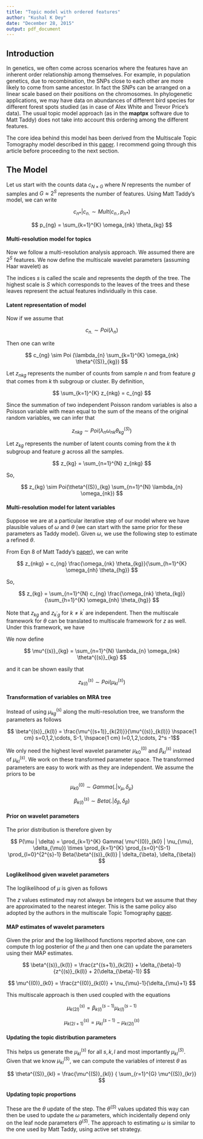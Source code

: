 ```yaml
---
title: "Topic model with ordered features"
author: "Kushal K Dey"
date: "December 28, 2015"
output: pdf_document
---
```


## Introduction

In genetics, we often come across scenarios where the features have an inherent order relationship among themselves. For example, in population genetics, due to recombination, the SNPs close to each other are more likely to come from same ancestor. In fact the SNPs can be arranged on a linear scale based on their positions on the chromosomes. In phylogenetic applications, we may have data on abundances of different bird species for different forest spots studied (as in case of Alex White and Trevor Price's data). The usual topic model approach (as in the **maptpx** software due to Matt Taddy) does not take into account this ordering among the different features.

The core idea behind this model has been derived from the Multiscale Topic Tomography model described in this [paper](http://www.cs.cmu.edu/~wcohen/postscript/topic-tomography-submitted.pdf). I recommend going through this article before proceeding to the next section.

## The Model

Let us start with the counts data $c_{N \times G}$ where $N$ represents the number of samples and $G \approx 2^{S}$ represents the number of features. Using Matt Taddy's model, we can write 

$$ c_{n*} | c_{n.} \sim Mult ( c_{n.}, p_{n*}) $$

$$ p_{ng} = \sum_{k=1}^{K} \omega_{nk} \theta_{kg} $$

#### Multi-resolution model for topics 

Now we follow a multi-resolution analysis approach. We assumed there are $2^{S}$ features. We now define the multiscale wavelet parameters (assuming Haar wavelet) as 

\begin{align}
\theta^{(S)}_{kl} & = \theta_{kl} \hspace{1 cm} l=0,1,2,\cdots, 2^{S}-1 \\
\theta^{(s)}_{k(l)} & = \theta^{(s+1)}_{k(2l)} + \theta^{(s+1)}_{k(2l+1)} \hspace{1 cm} s=0,1,2,\cdots, S-1, \hspace{1 cm} l=0,1,2,\cdots, 2^{s} -1 \\
\end{align}

The indices $s$ is called the scale and represents the depth of the tree. The highest scale is $S$ which corresponds to the leaves of the trees and these leaves represent the actual features individually in this case. 

#### Latent representation of model


Now if we assume that 

$$ c_{n.} \sim Poi(\lambda_{n}) $$

Then one can write 

$$ c_{ng} \sim Poi (\lambda_{n} \sum_{k=1}^{K} \omega_{nk} \theta^{(S)}_{kg}) $$

Let $z_{nkg}$ represents the number of counts from sample $n$ and from feature $g$ that comes from $k$ th subgroup or cluster. By definition,

$$ \sum_{k=1}^{K} z_{nkg} = c_{ng}  $$

Since the summation of two independent Poisson random variables is also a Poisson variable with mean equal to the sum of the means of the
original random variables, we can infer that

$$ z_{nkg} \sim Poi(\lambda_{n}\omega_{nk} \theta^{(S)}_{kg}) $$

Let $z_{kg}$ represents the number of latent counts coming from the $k$ th subgroup and feature $g$ across all the samples.

$$ z_{kg} = \sum_{n=1}^{N} z_{nkg} $$

So, 

$$ z_{kg} \sim Poi(\theta^{(S)}_{kg} \sum_{n=1}^{N} \lambda_{n} \omega_{nk}) $$

#### Multi-resolution model for latent variables


Suppose we are at a particular iterative step of our model where we have plausible values of $\omega$ and $\theta$ (we can start with the same prior for these parameters as Taddy model). Given $\omega$, we use the following step to estimate a refined $\theta$.

From Eqn 8 of Matt Taddy's [paper](http://arxiv.org/pdf/1109.4518v3.pdf)), we can write

$$ z_{nkg} = c_{ng} \frac{\omega_{nk} \theta_{kg}}{\sum_{h=1}^{K} \omega_{nh} \theta_{hg}} $$

So, 

$$ z_{kg} = \sum_{n=1}^{N} c_{ng} \frac{\omega_{nk} \theta_{kg}}{\sum_{h=1}^{K} \omega_{nh} \theta_{hg}} $$

Note that $z_{kg}$ and $z_{k^{'}g}$ for $k \neq k^{'}$ are independent. Then the multiscale framework for $\theta$ can be translated to multiscale framework for $z$ as well. Under this framework, we have 

\begin{align}
z^{(S)}_{kl} & = z_{kl} \hspace{1 cm} l=0,1,2,\cdots, 2^{S}-1 \\
z^{(s)}_{k(l)} & = z^{(s+1)}_{k(2l)} + z^{(s+1)}_{k(2l+1)} \hspace{1 cm} s=0,1,2,\cdots, S-1, \hspace{1 cm} l=0,1,2,\cdots, 2^{s} -1 \\
\end{align}

We now define 

$$ \mu^{(s)}_{kg} = \sum_{n=1}^{N} \lambda_{n} \omega_{nk} \theta^{(s)}_{kg} $$

and it can be shown easily that 

$$ z^{(s)}_{k(l)} \sim Poi(\mu^{(s)}_{kl}) $$

#### Transformation of variables on MRA tree


Instead of using $\mu^{(s)}_{kg}$ along the multi-resolution tree, we transform the parameters as follows 

$$ \beta^{(s)}_{k(l)} = \frac{\mu^{(s+1)}_{k(2l)}}{\mu^{(s)}_{k(l)}} \hspace{1 cm} s=0,1,2,\cdots, S-1, \hspace{1 cm} l=0,1,2,\cdots, 2^s -1$$

We only need the highest level wavelet parameter $\mu^{(0)}_{k0}$ and $\beta^{(s)}_{kl}$ instead of $\mu^{(s)}_{kl}$. We work on these transformed parameter space. The transformed parameters are easy to work with as they are independent. We assume the priors to be 

$$ \mu^{(0)}_{k0} \sim Gamma(.| \nu_{\mu}, \delta_{\mu}) $$

$$ \beta^{(s)}_{k(l)} \sim Beta(. | \delta_{\beta}, \delta_{\beta}) $$

#### Prior on wavelet parameters


The prior distribution is therefore given by 

$$ P(\mu | \delta) = \prod_{k=1}^{K} Gamma( \mu^{(0)}_{k0} | \nu_{\mu}, \delta_{\mu}) \times \prod_{k=1}^{K} \prod_{s=0}^{S-1} \prod_{l=0}^{2^{s}-1} Beta(\beta^{(s)}_{k(l)} | \delta_{\beta}, \delta_{\beta}) $$

#### Loglikelihood given wavelet parameters


The loglikelihood of $\mu$ is given as follows 

\begin{align}
L(\mu)  & = \sum_{l=0}^{2^{S}-1} \sum_{k=1}^{K} log Poi (z^{(S)}_{k(l)} | \mu^{(S)}_{kl}) \\ 
& = \sum_{s=0}^{S-1} \sum_{l=0}^{2^{s}-1} \sum _{k=1}^{K} log Bin ( z^{(s+1)}_{k(2l)} | z^{(s)}_{k(l)}, \beta^{(s)}_{k(l)})
+ \sum_{k=1}^{K} log Poi (z^{(0)}_{k(0)} | \mu^{(0)}_{k0}) \\
\end{align}

The $z$ values estimated may not always be integers but we assume that they are approximated to the nearest integer. This is the same policy also adopted by the authors in the multiscale Topic Tomography [paper](http://www.cs.cmu.edu/~wcohen/postscript/topic-tomography-submitted.pdf). 

#### MAP estimates of wavelet parameters


Given the prior and the log likelihood functions reported above, one can compute th log posterior of the $\mu$ and then one can update the parameters using their MAP estimates.

$$ \beta^{(s)}_{k(l)} = \frac{z^{(s+1)}_{k(2l)} + \delta_{\beta}-1}{z^{(s)}_{k(l)} + 2(\delta_{\beta}-1)} $$

$$ \mu^{(0)}_{k0} = \frac{z^{(0)}_{k(0)} + \nu_{\mu}-1}{\delta_{\mu}+1} $$

This multiscale approach is then used coupled with the equations

$$ \mu^{(s)}_{k(2l)} = \beta^{(s-1)}_{k(l)} \mu^{(s-1)}_{k(l)} $$

$$ \mu^{(s)}_{k(2l+1)} = \mu^{(s-1)}_{kl} - \mu^{(s)}_{k(2l)} $$

#### Updating the topic distribution parameters


This helps us generate the $\mu^{(s)}_{kl}$ for all $s,k,l$ and most importantly $\mu^{(S)}_{kl}$. Given that we know $\mu^{(S)}_{kl}$, we can compute the variables of interest $\theta$ as 

$$ \theta^{(S)}_{kl} = \frac{\mu^{(S)}_{kl}} { \sum_{r=1}^{G} \mu^{(S)}_{kr}} $$

#### Updating topic proportions 

These are the $\theta$ update of the step. The $\theta^{(S)}$ values updated this way can then be used to update the $\omega$ parameters, which incidentally depend only on the leaf node parameters $\theta^{(S)}$. The approach to estimating $\omega$ is similar to the one used by  Matt Taddy, using active set strategy. 








